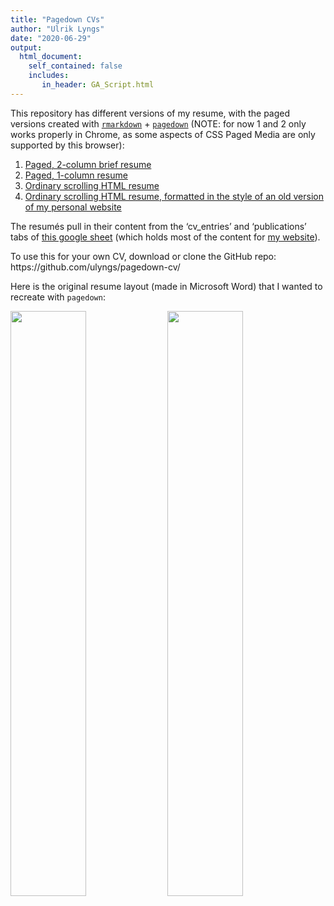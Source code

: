 ```yaml
---
title: "Pagedown CVs"
author: "Ulrik Lyngs"
date: "2020-06-29"
output: 
  html_document:
    self_contained: false
    includes:
       in_header: GA_Script.html
---
```


This repository has different versions of my resume, with the paged versions created with [`rmarkdown`](https://rmarkdown.rstudio.com) + [`pagedown`](https://github.com/rstudio/pagedown) (NOTE: for now 1 and 2 only works properly in Chrome, as some aspects of CSS Paged Media are only supported by this browser):

1. [Paged, 2-column brief resume](two-column-paged-brief.html)
2. [Paged, 1-column resume](one-column-paged.html)
3. [Ordinary scrolling HTML resume](one-column.html)
4. [Ordinary scrolling HTML resume, formatted in the style of an old version of my personal website](website-cv.html)

The resumés pull in their content from the 'cv_entries' and 'publications' tabs of [this google sheet](https://docs.google.com/spreadsheets/d/1ta71CAGkcLqm-W1UdVRA_JJSddWV2TsrRZsCnQlmOis/edit?usp=sharing) (which holds most of the content for [my website](https://ulriklyngs.com/)).

To use this for your own CV, download or clone the GitHub repo: https://github.com/ulyngs/pagedown-cv/ 

Here is the original resume layout (made in Microsoft Word) that I wanted to recreate with `pagedown`:

![](examples/page1_new.png){ width=49% } ![](examples/page2.png){ width=49% }
